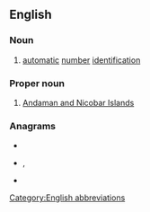 {{also|ani|Ani|aní|äni|anı|-ani}}
==English==

===Noun===
{{en-noun|-}}

# [[automatic]] [[number]] [[identification]]

===Proper noun===
{{en-proper noun}}

# [[Andaman and Nicobar Islands]]

===Anagrams===
* {{l|en|Ian}}
* {{l|en|ina}}, {{l|en|Ina}}
* {{l|en|NIA}}

[[Category:English abbreviations]]